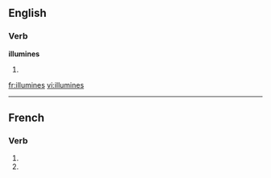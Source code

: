 
==English==

===Verb===
'''illumines'''

# {{third-person singular of|[[illumine]]}}

[[fr:illumines]]
[[vi:illumines]]

----
{{see|illuminés}}
==French==

===Verb===
{{fr-verb-form}}

# {{form of|[[second-person|Second-person]] [[singular]] [[present indicative]]|illumine]|lang=French}}
# {{form of|Second-person singular [[present subjunctive]]|illuminer |lang=French}}


{{rfc-auto}}